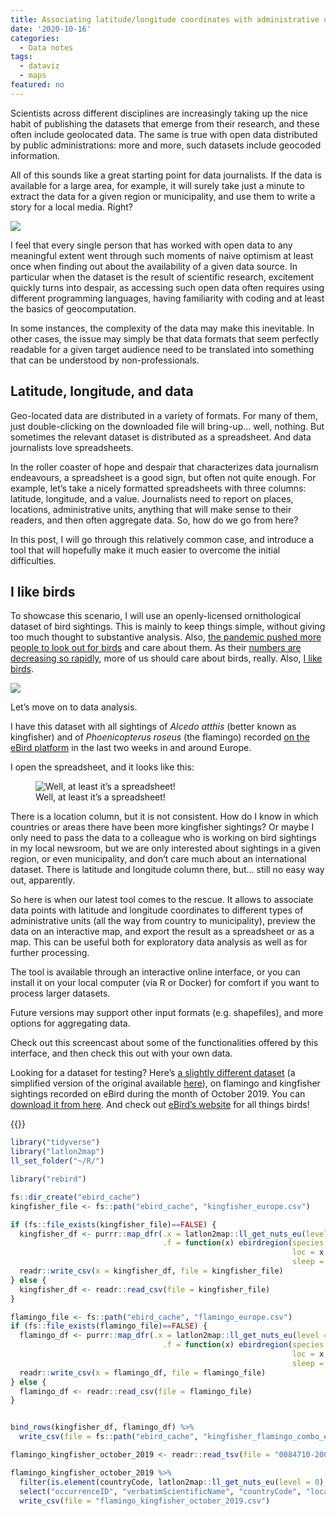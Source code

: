 ```yaml
---
title: Associating latitude/longitude coordinates with administrative units
date: '2020-10-16'
categories:
  - Data notes
tags:
  - dataviz
  - maps
featured: no
---
```


Scientists across different disciplines are increasingly taking up the nice habit of publishing the datasets that emerge from their research, and these often include geolocated data. The same is true with open data distributed by public administrations: more and more, such datasets include geocoded information. 

All of this sounds like a great starting point for data journalists. If the data is available for a large area, for example, it will surely take just a minute to extract the data for a given region or municipality, and use them to write a story for a local media. Right?

![](wrong.gif)

I feel that every single person that has worked with open data to any meaningful extent went through such moments of naive optimism at least once when finding out about the availability of a given data source. In particular when the dataset is the result of scientific research, excitement quickly turns into despair, as accessing such open data often requires using different programming languages, having familiarity with coding and at least the basics of geocomputation.

In some instances, the complexity of the data may make this inevitable. In other cases, the issue may simply be that data formats that seem perfectly readable for a given target audience need to be translated into something that can be understood by non-professionals. 

## Latitude, longitude, and data

Geo-located data are distributed in a variety of formats. For many of them, just double-clicking on the downloaded file will bring-up... well, nothing. But sometimes the relevant dataset is distributed as a spreadsheet. And data journalists love spreadsheets.

In the roller coaster of hope and despair that characterizes data journalism endeavours, a spreadsheet is a good sign, but often not quite enough. For example, let's take a nicely formatted spreadsheets with three columns: latitude, longitude, and a value. Journalists need to report on places, locations, administrative units, anything that will make sense to their readers, and then often aggregate data. So, how do we go from here?

In this post, I will go through this relatively common case, and introduce a tool that will hopefully make it much easier to overcome the initial difficulties. 


## I like birds

To showcase this scenario, I will use an openly-licensed ornithological dataset of bird sightings. This is mainly to keep things simple, without giving too much thought to substantive analysis. Also, [the pandemic pushed more people to look out for birds](https://www.ft.com/content/51f9520b-2677-4c2e-aa45-fa16cc6bf3b2) and care about them. As their [numbers are decreasing so rapidly](https://www.europeandatajournalism.eu/eng/News/Data-news/Birds-collateral-victims-of-intensive-agriculture), more of us should care about birds, really. Also, [I like birds](https://www.youtube.com/watch?v=JwJr9Rniofc). 


![](birds.gif)

Let's move on to data analysis.

I have this dataset with all sightings of *Alcedo atthis* (better known as kingfisher) and of *Phoenicopterus roseus* (the flamingo) recorded [on the eBird platform](https://ebird.org/) in the last two weeks in and around Europe. 

I open the spreadsheet, and it looks like this:


![Well, at least it's a spreadsheet!](ebirds_screenshot.png) 

There is a location column, but it is not consistent. How do I know in which countries or areas there have been more kingfisher sightings? Or maybe I only need to pass the data to a colleague who is working on bird sightings in my local newsroom, but we are only interested about sightings in a given region, or even municipality, and don't care much about an international dataset. There is latitude and longitude column there, but... still no easy way out, apparently.

So here is when our latest tool comes to the rescue. It allows to associate data points with latitude and longitude coordinates to different types of administrative units (all the way from country to municipality), preview the data on an interactive map, and export the result as a spreadsheet or as a map. This can be useful both for exploratory data analysis as well as for further processing.

The tool is available through an interactive online interface, or you can install it on your local computer (via R or Docker) for comfort if you want to process larger datasets.

Future versions may support other input formats (e.g. shapefiles), and more options for aggregating data.

Check out this screencast about some of the functionalities offered by this interface, and then check this out with your own data. 

Looking for a dataset for testing? Here's [a slightly different dataset](flamingo_kingfisher_october_2019.csv) (a simplified version of the original available [here](https://doi.org/10.15468/dl.grnr5d)), on flamingo and kingfisher sightings recorded on eBird during the month of October 2019. You can [download it from here](flamingo_kingfisher_october_2019.csv). And check out [eBird's website](https://ebird.org/) for all things birds! 

{{<youtube KeMnlkIKLD4>}}

```r
library("tidyverse")
library("latlon2map")
ll_set_folder("~/R/")

```


```r
library("rebird")

fs::dir_create("ebird_cache")
kingfisher_file <- fs::path("ebird_cache", "kingfisher_europe.csv")

if (fs::file_exists(kingfisher_file)==FALSE) {
  kingfisher_df <- purrr::map_dfr(.x = latlon2map::ll_get_nuts_eu(level = 0) %>% pull(CNTR_CODE),
                                  .f = function(x) ebirdregion(species = species_code('Alcedo atthis'),
                                                               loc = x,
                                                               sleep = 10))
  readr::write_csv(x = kingfisher_df, file = kingfisher_file)
} else {
  kingfisher_df <- readr::read_csv(file = kingfisher_file)
}

flamingo_file <- fs::path("ebird_cache", "flamingo_europe.csv")
if (fs::file_exists(flamingo_file)==FALSE) {
  flamingo_df <- purrr::map_dfr(.x = latlon2map::ll_get_nuts_eu(level = 0) %>% pull(CNTR_CODE),
                                  .f = function(x) ebirdregion(species = species_code('Phoenicopterus roseus'),
                                                               loc = x,
                                                               sleep = 10))
  readr::write_csv(x = flamingo_df, file = flamingo_file)
} else {
  flamingo_df <- readr::read_csv(file = flamingo_file)
}


bind_rows(kingfisher_df, flamingo_df) %>% 
  write_csv(file = fs::path("ebird_cache", "kingfisher_flamingo_combo_europe.csv"))
```


```r
flamingo_kingfisher_october_2019 <- readr::read_tsv(file = "0084710-200613084148143.csv")

flamingo_kingfisher_october_2019 %>% 
  filter(is.element(countryCode, latlon2map::ll_get_nuts_eu(level = 0) %>% pull(CNTR_CODE))) %>% 
  select("occurrenceID", "verbatimScientificName", "countryCode", "locality", "stateProvince", "occurrenceStatus", "individualCount", "publishingOrgKey", "decimalLatitude", "decimalLongitude", "eventDate", "day", "month", "year", "collectionCode", "catalogNumber", "license", "rightsHolder", "recordedBy", "issue") %>% 
  write_csv(file = "flamingo_kingfisher_october_2019.csv")
  
```

